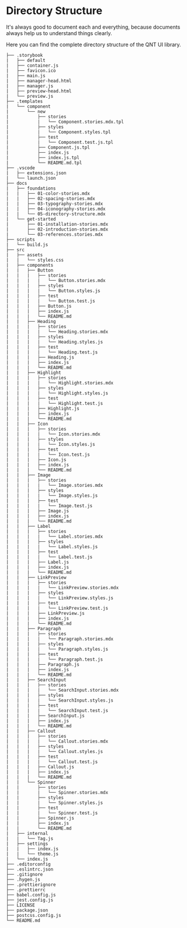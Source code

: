 
<Meta title="Foundations/Directory Structure" />

# Directory Structure

It's always good to document each and everything, because documents always help us to understand things clearly.

Here you can find the complete directory structure of the QNT UI library.

```
├── .storybook
|   ├── default
|   ├── container.js
|   ├── favicon.ico
|   ├── main.js
|   ├── manager-head.html
|   ├── manager.js
|   ├── preview-head.html
|   └── preview.js
├── .templates
|   └── component
|       └── new
|           ├── stories
|           |   └── Component.stories.mdx.tpl
|           ├── styles
|           |   └── Component.styles.tpl
|           ├── test
|           |   └── Component.test.js.tpl
|           ├── Component.js.tpl
|           ├── index.js
|           ├── index.js.tpl
|           └── README.md.tpl
├── .vscode
|   ├── extensions.json
|   └── launch.json
├── docs
|   ├── foundations
|   |   ├── 01-color-stories.mdx
|   |   ├── 02-spacing-stories.mdx
|   |   ├── 03-typography-stories.mdx
|   |   ├── 04-iconography-stories.mdx
|   |   └── 05-directory-structure.mdx
|   └── get-started
|       ├── 01-installation-stories.mdx
|       ├── 02-introduction-stories.mdx
|       └── 03-references.stories.mdx
├── scripts
|   └── build.js
├── src
|   ├── assets
|   |   └── styles.css
|   ├── components
|   |   ├── Button
|   |   |   ├── stories
|   |   |   |   └── Button.stories.mdx
|   |   |   ├── styles
|   |   |   |   └── Button.styles.js
|   |   |   ├── test
|   |   |   |   └── Button.test.js
|   |   |   ├── Button.js
|   |   |   ├── index.js
|   |   |   └── README.md
|   |   ├── Heading
|   |   |   ├── stories
|   |   |   |   └── Heading.stories.mdx
|   |   |   ├── styles
|   |   |   |   └── Heading.styles.js
|   |   |   ├── test
|   |   |   |   └── Heading.test.js
|   |   |   ├── Heading.js
|   |   |   ├── index.js
|   |   |   └── README.md
|   |   ├── Highlight
|   |   |   ├── stories
|   |   |   |   └── Highlight.stories.mdx
|   |   |   ├── styles
|   |   |   |   └── Highlight.styles.js
|   |   |   ├── test
|   |   |   |   └── Highlight.test.js
|   |   |   ├── Highlight.js
|   |   |   ├── index.js
|   |   |   └── README.md
|   |   ├── Icon
|   |   |   ├── stories
|   |   |   |   └── Icon.stories.mdx
|   |   |   ├── styles
|   |   |   |   └── Icon.styles.js
|   |   |   ├── test
|   |   |   |   └── Icon.test.js
|   |   |   ├── Icon.js
|   |   |   ├── index.js
|   |   |   └── README.md
|   |   ├── Image
|   |   |   ├── stories
|   |   |   |   └── Image.stories.mdx
|   |   |   ├── styles
|   |   |   |   └── Image.styles.js
|   |   |   ├── test
|   |   |   |   └── Image.test.js
|   |   |   ├── Image.js
|   |   |   ├── index.js
|   |   |   └── README.md
|   |   ├── Label
|   |   |   ├── stories
|   |   |   |   └── Label.stories.mdx
|   |   |   ├── styles
|   |   |   |   └── Label.styles.js
|   |   |   ├── test
|   |   |   |   └── Label.test.js
|   |   |   ├── Label.js
|   |   |   ├── index.js
|   |   |   └── README.md
|   |   ├── LinkPreview
|   |   |   ├── stories
|   |   |   |   └── LinkPreview.stories.mdx
|   |   |   ├── styles
|   |   |   |   └── LinkPreview.styles.js
|   |   |   ├── test
|   |   |   |   └── LinkPreview.test.js
|   |   |   ├── LinkPreview.js
|   |   |   ├── index.js
|   |   |   └── README.md
|   |   ├── Paragraph
|   |   |   ├── stories
|   |   |   |   └── Paragraph.stories.mdx
|   |   |   ├── styles
|   |   |   |   └── Paragraph.styles.js
|   |   |   ├── test
|   |   |   |   └── Paragraph.test.js
|   |   |   ├── Paragraph.js
|   |   |   ├── index.js
|   |   |   └── README.md
|   |   ├── SearchInput
|   |   |   ├── stories
|   |   |   |   └── SearchInput.stories.mdx
|   |   |   ├── styles
|   |   |   |   └── SearchInput.styles.js
|   |   |   ├── test
|   |   |   |   └── SearchInput.test.js
|   |   |   ├── SearchInput.js
|   |   |   ├── index.js
|   |   |   └── README.md
|   |   ├── Callout
|   |   |   ├── stories
|   |   |   |   └── Callout.stories.mdx
|   |   |   ├── styles
|   |   |   |   └── Callout.styles.js
|   |   |   ├── test
|   |   |   |   └── Callout.test.js
|   |   |   ├── Callout.js
|   |   |   ├── index.js
|   |   |   └── README.md
|   |   └── Spinner
|   |       ├── stories
|   |       |   └── Spinner.stories.mdx
|   |       ├── styles
|   |       |   └── Spinner.styles.js
|   |       ├── test
|   |       |   └── Spinner.test.js
|   |       ├── Spinner.js
|   |       ├── index.js
|   |       └── README.md
|   ├── internal
|   |   └── Tag.js
|   ├── settings
|   |   ├── index.js
|   |   └── theme.js
|   └── index.js
├── .editorconfig
├── .eslintrc.json
├── .gitignore
├── .hygen.js
├── .prettierignore
├── .prettierrc
├── babel.config.js
├── jest.config.js
├── LICENSE
├── package.json
├── postcss.config.js
└── README.md
```